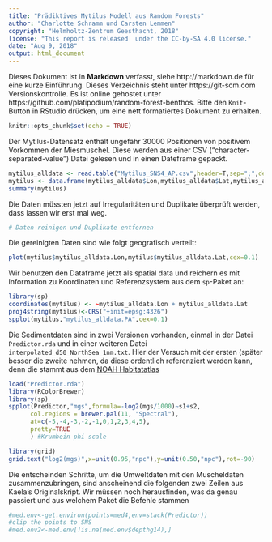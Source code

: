 ```yaml
---
title: "Prädiktives Mytilus Modell aus Random Forests"
author: "Charlotte Schramm und Carsten Lemmen"
copyright: "Helmholtz-Zentrum Geesthacht, 2018"
license: "This report is released  under the CC-by-SA 4.0 license."
date: "Aug 9, 2018"
output: html_document
---
```


Dieses Dokument ist in **Markdown** verfasst, siehe http://markdown.de für eine kurze Einführung.  Dieses Verzeichnis steht unter https://git-scm.com Versionskontrolle. Es ist online gehostet unter https://github.com/platipodium/random-forest-benthos. Bitte den `Knit`-Button in RStudio drücken, um eine nett formatiertes Dokument zu erhalten.

```r
knitr::opts_chunk$set(echo = TRUE)
```

Der Mytilus-Datensatz enthält ungefähr 30000 Positionen von positivem Vorkommen der Miesmuschel.  Diese werden aus einer CSV ("character-separated-value") Datei gelesen und in einen Dateframe gepackt.

```r
mytilus_alldata <- read.table("Mytilus_SNS4_AP.csv",header=T,sep=";",dec=".")
mytilus <- data.frame(mytilus_alldata$Lon,mytilus_alldata$Lat,mytilus_alldata$PA)
summary(mytilus)
```

Die Daten müssten jetzt auf Irregularitäten und Duplikate überprüft werden, dass lassen wir erst mal weg.

```r
# Daten reinigen und Duplikate entfernen
```

Die gereinigten Daten sind wie folgt geografisch verteilt:

```r
plot(mytilus$mytilus_alldata.Lon,mytilus$mytilus_alldata.Lat,cex=0.1)
```

Wir benutzen den Dataframe jetzt als spatial data und reichern es mit
Information zu Koordinaten und Referenzsystem aus dem `sp`-Paket an:

```r
library(sp)
coordinates(mytilus) <- ~mytilus_alldata.Lon + mytilus_alldata.Lat
proj4string(mytilus)<-CRS("+init=epsg:4326")
spplot(mytilus,"mytilus_alldata.PA",cex=0.1)
```


Die Sedimentdaten sind in zwei Versionen vorhanden, einmal in der Datei `
Predictor.rda` und in einer weiteren Datei `interpolated_d50_NorthSea_1nm.txt`. Hier der Versuch mit der ersten (später besser die zweite nehmen, da diese ordentlich referenziert werden kann, denn die stammt aus dem [NOAH Habitatatlas](www.noah-project.de)   

```r
load("Predictor.rda")
library(RColorBrewer)
library(sp)
spplot(Predictor,"mgs",formula=-log2(mgs/1000)~s1+s2,
      col.regions = brewer.pal(11, "Spectral"),
      at=c(-5,-4,-3,-2,-1,0,1,2,3,4,5),
      pretty=TRUE
      ) #Krumbein phi scale

library(grid)
grid.text("log2(mgs)",x=unit(0.95,"npc"),y=unit(0.50,"npc"),rot=-90)
```
Die entscheinden Schritte, um die Umweltdaten mit den Muscheldaten zusammenzubringen, sind anscheinend die folgenden zwei Zeilen aus
Kaela's Originalskript.  Wir müssen noch herausfinden, was da genau
passiert und aus welchem Paket die Befehle stammen

```r
#med.env<-get.environ(points=med4,env=stack(Predictor))
#clip the points to SNS
#med.env2<-med.env[!is.na(med.env$depthg14),]
```


